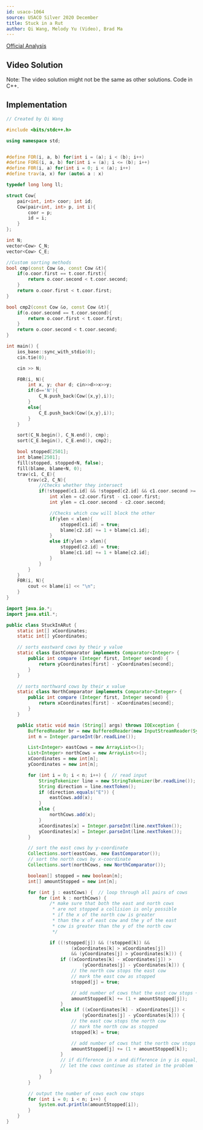```yaml
---
id: usaco-1064
source: USACO Silver 2020 December
title: Stuck in a Rut
author: Qi Wang, Melody Yu (Video), Brad Ma
---
```


[Official Analysis](http://usaco.org/current/data/sol_prob3_silver_dec20.html)

## Video Solution

Note: The video solution might not be the same as other solutions. Code in C++.
<Youtube id="7ZA0MQ9uFr4" />

<LanguageSection>
<CPPSection>

## Implementation

```cpp
// Created by Qi Wang

#include <bits/stdc++.h>

using namespace std;


#define FOR(i, a, b) for(int i = (a); i < (b); i++)
#define FORE(i, a, b) for(int i = (a); i <= (b); i++)
#define F0R(i, a) for(int i = 0; i < (a); i++)
#define trav(a, x) for (auto& a : x)

typedef long long ll;

struct Cow{
	pair<int, int> coor; int id;
	Cow(pair<int, int> p, int i){
		coor = p;
		id = i;
	}
};

int N;
vector<Cow> C_N;
vector<Cow> C_E;

//Custom sorting methods
bool cmp(const Cow &o, const Cow &t){
	if(o.coor.first == t.coor.first){
		return o.coor.second < t.coor.second;
	}
	return o.coor.first < t.coor.first;
}

bool cmp2(const Cow &o, const Cow &t){
	if(o.coor.second == t.coor.second){
		return o.coor.first < t.coor.first;
	}
	return o.coor.second < t.coor.second;
}

int main() {
	ios_base::sync_with_stdio(0);
	cin.tie(0);

	cin >> N;

	F0R(i, N){
		int x, y; char d; cin>>d>>x>>y;
		if(d=='N'){
			C_N.push_back(Cow({x,y},i));
		}
		else{
			C_E.push_back(Cow({x,y},i));
		}
	}

	sort(C_N.begin(), C_N.end(), cmp);
	sort(C_E.begin(), C_E.end(), cmp2);

	bool stopped[2501];
	int blame[2501];
	fill(stopped, stopped+N, false);
	fill(blame, blame+N, 0);
	trav(c1, C_E){
		trav(c2, C_N){
			//Checks whether they intersect
			if(!stopped[c1.id] && !stopped[c2.id] && c1.coor.second >= c2.coor.second && c1.coor.first <= c2.coor.first){
				int xlen = c2.coor.first - c1.coor.first;
				int ylen = c1.coor.second - c2.coor.second;

				//Checks which cow will block the other
				if(ylen < xlen){
					stopped[c1.id] = true;
					blame[c2.id] += 1 + blame[c1.id];
				}
				else if(ylen > xlen){
					stopped[c2.id] = true;
					blame[c1.id] += 1 + blame[c2.id];
				}
			}
		}
	}
	F0R(i, N){
		cout << blame[i] << "\n";
	}
}
```

</CPPSection>
	
<JavaSection>

```java
import java.io.*;
import java.util.*;

public class StuckInARut {
	static int[] xCoordinates;
	static int[] yCoordinates;

	// sorts eastward cows by their y value
	static class EastComparator implements Comparator<Integer> {
		public int compare (Integer first, Integer second) {
			return yCoordinates[first] - yCoordinates[second];
		}
	}

	// sorts northward cows by their x value
	static class NorthComparator implements Comparator<Integer> {
		public int compare (Integer first, Integer second) {
			return xCoordinates[first] - xCoordinates[second];
		}
	}

	public static void main (String[] args) throws IOException {
		BufferedReader br = new BufferedReader(new InputStreamReader(System.in));
		int n = Integer.parseInt(br.readLine());

		List<Integer> eastCows = new ArrayList<>();
		List<Integer> northCows = new ArrayList<>();
		xCoordinates = new int[n];
		yCoordinates = new int[n];

		for (int i = 0; i < n; i++) {  // read input
			StringTokenizer line = new StringTokenizer(br.readLine());
			String direction = line.nextToken();
			if (direction.equals("E")) {
				eastCows.add(x);
			}
			else {
				northCows.add(x);
			}
			xCoordinates[x] = Integer.parseInt(line.nextToken());
			yCoordinates[x] = Integer.parseInt(line.nextToken());
		}

		// sort the east cows by y-coordinate
		Collections.sort(eastCows, new EastComparator());
		// sort the north cows by x-coordinate
		Collections.sort(northCows, new NorthComparator());

		boolean[] stopped = new boolean[n];
		int[] amountStopped = new int[n];

		for (int j : eastCows) {  // loop through all pairs of cows
			for (int k : northCows) {
				/* make sure that both the east and north cows 
				 * are not stopped a collision is only possible 
				 * if the x of the north cow is greater
				 * than the x of east cow and the y of the east 
				 * cow is greater than the y of the north cow
				 */

				if ((!stopped[j]) && (!stopped[k]) &&
						(xCoordinates[k] > xCoordinates[j])
						&& (yCoordinates[j] > yCoordinates[k])) {
					if ((xCoordinates[k] - xCoordinates[j]) >
							(yCoordinates[j] - yCoordinates[k])) {
						// the north cow stops the east cow
						// mark the east cow as stopped 
						stopped[j] = true;

						// add number of cows that the east cow stops + 1
						amountStopped[k] += (1 + amountStopped[j]);
					}
					else if ((xCoordinates[k] - xCoordinates[j]) <
							(yCoordinates[j] - yCoordinates[k])) {
						// the east cow stops the north cow
						// mark the north cow as stopped 
						stopped[k] = true;

						// add number of cows that the north cow stops + 1
						amountStopped[j] += (1 + amountStopped[k]);
					}
					// if difference in x and difference in y is equal,
					// let the cows continue as stated in the problem
				}
			}
		}

		// output the number of cows each cow stops
		for (int i = 0; i < n; i++) {  
			System.out.println(amountStopped[i]);
		}
	}
}
```
	
</JavaSection>
	
</LanguageSection>
